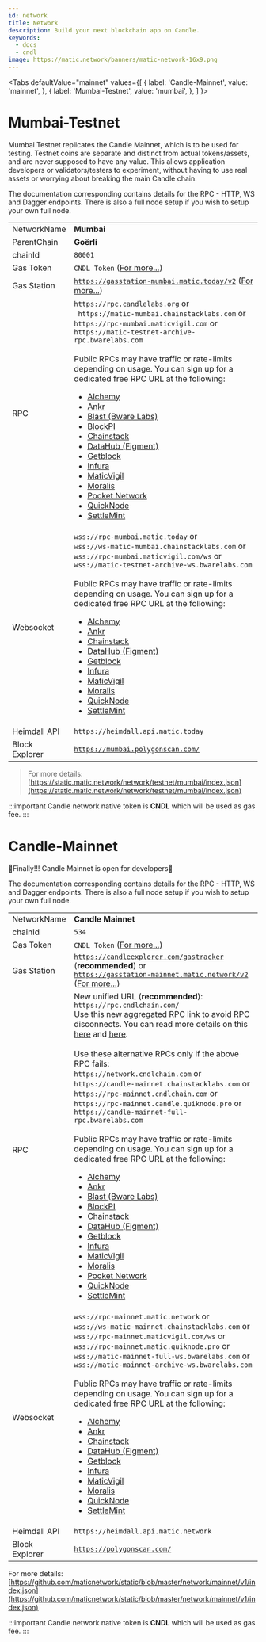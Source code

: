 ```yaml
---
id: network
title: Network
description: Build your next blockchain app on Candle.
keywords:
  - docs
  - cndl
image: https://matic.network/banners/matic-network-16x9.png
---
```


<Tabs
  defaultValue="mainnet"
  values={[
    { label: 'Candle-Mainnet', value: 'mainnet', },
    { label: 'Mumbai-Testnet', value: 'mumbai', },
  ]
}>
<TabItem value="mumbai">

# Mumbai-Testnet
Mumbai Testnet replicates the Candle Mainnet, which is to be used for testing. Testnet coins are separate and distinct from actual tokens/assets, and are never supposed to have any value. This allows application developers or validators/testers to experiment, without having to use real assets or worrying about breaking the main Candle chain.

The documentation corresponding contains details for the RPC - HTTP, WS and Dagger endpoints. There is also a full node setup if you wish to setup your own full node.

|              |                                        |
|--------------|----------------------------------------|
| NetworkName  | **Mumbai**                                 |
| ParentChain  | **Goërli**                                 |
| chainId      | `80001`                                  |
| Gas Token    | `CNDL Token` ([For more...](gas-token)) |
| Gas Station    | [`https://gasstation-mumbai.matic.today/v2`](https://gasstation-mumbai.matic.today/v2) ([For more...](https://docs.candlelabs.org/docs/develop/tools/polygon-gas-station/)) |
| RPC          | `https://rpc.candlelabs.org` or <br/>` https://matic-mumbai.chainstacklabs.com` or <br/>`https://rpc-mumbai.maticvigil.com` or <br/>`https://matic-testnet-archive-rpc.bwarelabs.com`  <br/> <br/>Public RPCs may have traffic or rate-limits depending on usage. You can sign up for a dedicated free RPC URL at the following: <br/> <ul><li>[Alchemy](https://www.alchemy.com/)</li><li>[Ankr](https://www.ankr.com/)</li><li>[Blast (Bware Labs)](https://blastapi.io/)</li><li>[BlockPI](https://chains.blockpi.io/#/polygon)</li><li> [Chainstack](https://chainstack.com/build-better-with-polygon/)</li><li> [DataHub (Figment)](https://datahub.figment.io)</li><li> [Getblock](https://getblock.io/en/) </li><li>[Infura](https://infura.io)</li><li>[MaticVigil](https://rpc.maticvigil.com/)</li><li>[Moralis](https://moralis.io)</li><li>[Pocket Network](https://www.portal.pokt.network/)</li><li> [QuickNode](https://www.quicknode.com/chains/matic) </li><li> [SettleMint](https://docs.settlemint.com/docs/polygon-connect-to-a-node) </li></ul>    |
| Websocket    | `wss://rpc-mumbai.matic.today` or <br/>`wss://ws-matic-mumbai.chainstacklabs.com` or <br/> `wss://rpc-mumbai.maticvigil.com/ws` or <br/> `wss://matic-testnet-archive-ws.bwarelabs.com`  <br/><br/>Public RPCs may have traffic or rate-limits depending on usage. You can sign up for a dedicated free RPC URL at the following: <br/> <ul><li>[Alchemy](https://www.alchemy.com/)</li><li>[Ankr](https://www.ankr.com/)</li><li> [Chainstack](https://chainstack.com/build-better-with-polygon/)</li><li> [DataHub (Figment)](https://datahub.figment.io)</li><li> [Getblock](https://getblock.io/en/) </li><li>[Infura](https://infura.io)</li><li>[MaticVigil](https://rpc.maticvigil.com/)</li><li>[Moralis](https://moralis.io)</li><li> [QuickNode](https://www.quicknode.com/chains/matic) </li><li> [SettleMint](https://www.settlemint.com/) </li></ul>     |
| Heimdall API | `https://heimdall.api.matic.today` |
| Block Explorer |[`https://mumbai.polygonscan.com/`](https://mumbai.polygonscan.com/)|


> For more details: [https://static.matic.network/network/testnet/mumbai/index.json](https://static.matic.network/network/testnet/mumbai/index.json)

:::important
Candle network native token is **CNDL** which will be used as gas fee.
:::

</TabItem>
<TabItem value="mainnet">

# Candle-Mainnet

🎉Finally!!! Candle Mainnet is open for developers🎉

The documentation corresponding contains details for the RPC - HTTP, WS and Dagger endpoints. There is also a full node setup if you wish to setup your own full node.


|              |                                        |
|--------------|----------------------------------------|
| NetworkName  | **Candle Mainnet**                                 |
| chainId      | `534`                                  |
| Gas Token    | `CNDL Token` ([For more...](gas-token)) |
| Gas Station    | [`https://candleexplorer.com/gastracker`](https://candleexplorer.com/gastracker) (**recommended**) or <br/> [`https://gasstation-mainnet.matic.network/v2`](https://gasstation-mainnet.matic.network/v2) ([For more...](https://docs.candlelabs.org/docs/develop/tools/polygon-gas-station/)) |[
| RPC          | New unified URL (**recommended**): `https://rpc.cndlchain.com/`<br/>Use this new aggregated RPC link to avoid RPC disconnects. You can read more details on this [here](https://twitter.com/candle_labs/status/1431277874238169094) and [here](https://blog.candlelabs.org/polygon-rpc-gateway-will-provide-a-free-high-performance-connection-to-the-polygon-pos-blockchain-df148958d418).<br/><br/>Use these alternative RPCs only if the above RPC fails:<br/> `https://network.cndlchain.com` or <br/>`https://candle-mainnet.chainstacklabs.com` or <br/>`https://rpc-mainnet.cndlchain.com` or <br/>`https://rpc-mainnet.candle.quiknode.pro` or <br/> `https://candle-mainnet-full-rpc.bwarelabs.com`<br/><br/>Public RPCs may have traffic or rate-limits depending on usage. You can sign up for a dedicated free RPC URL at the following: <br/> <ul><li>[Alchemy](https://www.alchemy.com/)</li><li>[Ankr](https://www.ankr.com/)</li><li>[Blast (Bware Labs)](https://blastapi.io/)</li><li>[BlockPI](https://chains.blockpi.io/#/polygon)</li><li> [Chainstack](https://chainstack.com/build-better-with-polygon/)</li><li> [DataHub (Figment)](https://datahub.figment.io)</li><li> [Getblock](https://getblock.io/en/) </li><li>[Infura](https://infura.io)</li><li>[MaticVigil](https://rpc.maticvigil.com/)</li><li>[Moralis](https://moralis.io)</li><li>[Pocket Network](https://www.portal.pokt.network/)</li><li> [QuickNode](https://www.quicknode.com/chains/matic) </li><li> [SettleMint](https://docs.settlemint.com/docs/polygon-connect-to-a-node) </li></ul>  |
| Websocket    | `wss://rpc-mainnet.matic.network` or <br/>`wss://ws-matic-mainnet.chainstacklabs.com`  or <br/> `wss://rpc-mainnet.maticvigil.com/ws` or <br/>`wss://rpc-mainnet.matic.quiknode.pro` or <br/> `wss://matic-mainnet-full-ws.bwarelabs.com` or <br/>`wss://matic-mainnet-archive-ws.bwarelabs.com`<br/> <br/>Public RPCs may have traffic or rate-limits depending on usage. You can sign up for a dedicated free RPC URL at the following: <br/> <ul><li>[Alchemy](https://www.alchemy.com/)</li><li>[Ankr](https://www.ankr.com/)</li><li> [Chainstack](https://chainstack.com/build-better-with-polygon/)</li><li> [DataHub (Figment)](https://datahub.figment.io)</li><li> [Getblock](https://getblock.io/en/) </li><li>[Infura](https://infura.io)</li><li>[MaticVigil](https://rpc.maticvigil.com/)</li><li>[Moralis](https://moralis.io)</li><li> [QuickNode](https://www.quicknode.com/chains/matic) </li><li> [SettleMint](https://www.settlemint.com/) </li></ul>     |
| Heimdall API | `https://heimdall.api.matic.network` |
| Block Explorer | [`https://polygonscan.com/`](https://www.polygonscan.com/)|


For more details: [https://github.com/maticnetwork/static/blob/master/network/mainnet/v1/index.json](https://github.com/maticnetwork/static/blob/master/network/mainnet/v1/index.json)

:::important
Candle network native token is **CNDL** which will be used as gas fee.
:::

</TabItem>
</Tabs>
